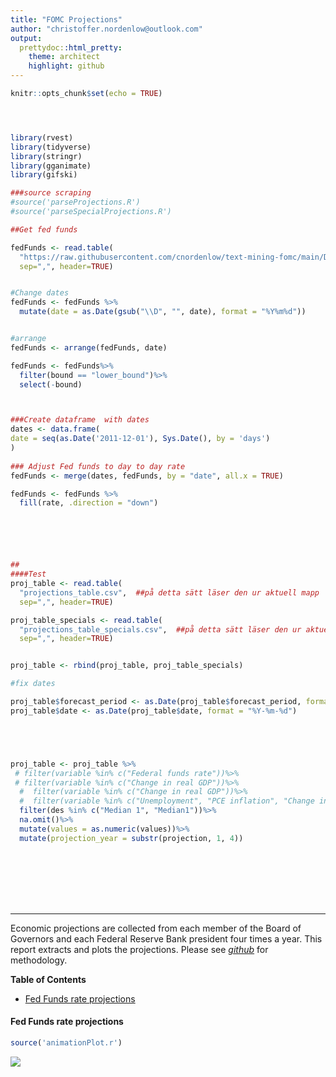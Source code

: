 ```yaml
---
title: "FOMC Projections"
author: "christoffer.nordenlow@outlook.com"
output:
  prettydoc::html_pretty:
    theme: architect
    highlight: github
---
```


```r
knitr::opts_chunk$set(echo = TRUE)




library(rvest)
library(tidyverse)
library(stringr)
library(gganimate)
library(gifski)

###source scraping
#source('parseProjections.R')
#source('parseSpecialProjections.R')

##Get fed funds

fedFunds <- read.table(
  "https://raw.githubusercontent.com/cnordenlow/text-mining-fomc/main/Data/fedFundsRate.csv", 
  sep=",", header=TRUE)


#Change dates
fedFunds <- fedFunds %>%
  mutate(date = as.Date(gsub("\\D", "", date), format = "%Y%m%d"))


#arrange
fedFunds <- arrange(fedFunds, date)

fedFunds <- fedFunds%>%
  filter(bound == "lower_bound")%>%
  select(-bound)



###Create dataframe  with dates
dates <- data.frame(
date = seq(as.Date('2011-12-01'), Sys.Date(), by = 'days')
)
  
### Adjust Fed funds to day to day rate
fedFunds <- merge(dates, fedFunds, by = "date", all.x = TRUE)

fedFunds <- fedFunds %>%
  fill(rate, .direction = "down")






##
####Test
proj_table <- read.table(
  "projections_table.csv",  ##på detta sätt läser den ur aktuell mapp
  sep=",", header=TRUE)

proj_table_specials <- read.table(
  "projections_table_specials.csv",  ##på detta sätt läser den ur aktuell mapp
  sep=",", header=TRUE)


proj_table <- rbind(proj_table, proj_table_specials) 

#fix dates

proj_table$forecast_period <- as.Date(proj_table$forecast_period, format = "%Y-%m-%d")
proj_table$date <- as.Date(proj_table$date, format = "%Y-%m-%d")





proj_table <- proj_table %>%
 # filter(variable %in% c("Federal funds rate"))%>%
 # filter(variable %in% c("Change in real GDP"))%>%
  #  filter(variable %in% c("Change in real GDP"))%>%
  #  filter(variable %in% c("Unemployment", "PCE inflation", "Change in real GDP","Federal funds rate"))%>%
  filter(des %in% c("Median 1", "Median1"))%>%
  na.omit()%>%
  mutate(values = as.numeric(values))%>%
  mutate(projection_year = substr(projection, 1, 4))









```



---

Economic projections are collected from each member of the Board of Governors and each Federal Reserve Bank president four times a year. This report extracts and plots the projections. Please see *[github](https://github.com/cnordenlow/fomc-projections)* for methodology.


**Table of Contents**

* [Fed Funds rate projections](#Fed-funds-rate-projections) 






#### Fed Funds rate projections
```r

source('animationPlot.r')

```

![](animatedProjections.gif)


